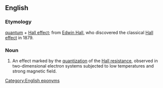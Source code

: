 ==English==

===Etymology===
[[quantum]] + [[Hall effect]]; from [[w:Edwin Hall|Edwin Hall]], who discovered the classical [[w:Hall effect|Hall effect]] in 1879.

===Noun===
{{en-noun}}

# {{lb|en|physics}} An effect marked by the [[quantization]] of the [[Hall resistance]], observed in two-dimensional electron systems subjected to low temperatures and strong magnetic field.

[[Category:English eponyms]]
